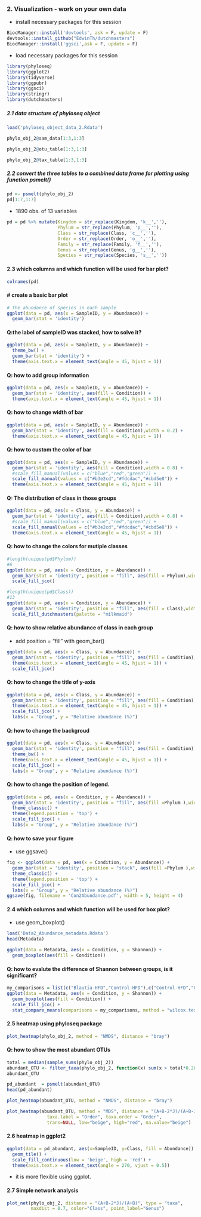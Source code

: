 ### 2. Visualization - work on your own data
- install necessary packages for this session

```r
BiocManager::install('devtools', ask = F, update = F)
devtools::install_github("EdwinTh/dutchmasters")
BiocManager::install('ggsci',ask = F, update = F)
```

- load necessary packages for this session

```r
library(phyloseq)
library(ggplot2)
library(tidyverse)
library(ggpubr)
library(ggsci)
library(stringr)
library(dutchmasters)
```

##### 2.1 data structure of phyloseq object

```r
load('phyloseq_object_data_2.Rdata')
```

```r
phylo_obj_2@sam_data[1:3,1:3]
```

```r
phylo_obj_2@otu_table[1:3,1:3]
```

```r
phylo_obj_2@tax_table[1:3,1:3]
```

##### 2.2 convert the three tables to a combined data frame for plotting using function psmelt()

```r
pd <- psmelt(phylo_obj_2)
pd[1:7,1:7]
```
- 1890 obs. of 13 variables

```r
pd = pd %>% mutate(Kingdom = str_replace(Kingdom, 'k__',''),
                   Phylum = str_replace(Phylum, 'p__',''),
                   Class = str_replace(Class, 'c__',''),
                   Order = str_replace(Order, 'o__',''),
                   Family = str_replace(Family, 'f__',''),
                   Genus = str_replace(Genus, 'g__',''),
                   Species = str_replace(Species, 's__',''))
```

#### 2.3 which columns and which function will be used for bar plot?

```r
colnames(pd)
```

#### # create a basic bar plot

```r
# The abundance of species in each sample
ggplot(data = pd, aes(x = SampleID, y = Abundance)) + 
  geom_bar(stat = 'identity')
```

#### Q:the label of sampleID was stacked, how to solve it?

```r
ggplot(data = pd, aes(x = SampleID, y = Abundance)) + 
  theme_bw() +
  geom_bar(stat = 'identity') + 
  theme(axis.text.x = element_text(angle = 45, hjust = 1))
```

#### Q: how to add group information

```r
ggplot(data = pd, aes(x = SampleID, y = Abundance)) + 
  geom_bar(stat = 'identity', aes(fill = Condition)) + 
  theme(axis.text.x = element_text(angle = 45, hjust = 1))
```

#### Q: how to change width of bar

```r
ggplot(data = pd, aes(x = SampleID, y = Abundance)) + 
  geom_bar(stat = 'identity', aes(fill = Condition),width = 0.2) + 
  theme(axis.text.x = element_text(angle = 45, hjust = 1))
```

#### Q: how to custom the color of bar

```r
ggplot(data = pd, aes(x = SampleID, y = Abundance)) + 
  geom_bar(stat = 'identity', aes(fill = Condition),width = 0.8) + 
  #scale_fill_manual(values = c("blue","red","green")) +
  scale_fill_manual(values = c("#b3e2cd","#fdcdac","#cbd5e8")) +
  theme(axis.text.x = element_text(angle = 45, hjust = 1))
```

#### Q: The distribution of class in those groups

```r
ggplot(data = pd, aes(x = Class, y = Abundance)) + 
  geom_bar(stat = 'identity', aes(fill = Condition),width = 0.8) + 
  #scale_fill_manual(values = c("blue","red","green")) +
  scale_fill_manual(values = c("#b3e2cd","#fdcdac","#cbd5e8")) +
  theme(axis.text.x = element_text(angle = 45, hjust = 1))
```

#### Q: how to change the colors for mutiple classes

```r
#length(unique(pd$Phylum))
#6
ggplot(data = pd, aes(x = Condition, y = Abundance)) + 
  geom_bar(stat = 'identity', position = "fill", aes(fill = Phylum),width = 0.8) + 
  scale_fill_jco()
```


```r
#length(unique(pd$Class))
#13
ggplot(data = pd, aes(x = Condition, y = Abundance)) + 
  geom_bar(stat = 'identity', position = "fill", aes(fill = Class),width = 0.8) + 
  scale_fill_dutchmasters(palette = "milkmaid")
```

#### Q: how to show relative abundance of class in each group
- add position = "fill" with geom_bar()
```r
ggplot(data = pd, aes(x = Class, y = Abundance)) + 
  geom_bar(stat = 'identity', position = "fill", aes(fill = Condition),width = 0.8) + 
  theme(axis.text.x = element_text(angle = 45, hjust = 1)) +
  scale_fill_jco()
```

#### Q: how to change the title of y-axis

```r
ggplot(data = pd, aes(x = Class, y = Abundance)) + 
  geom_bar(stat = 'identity', position = "fill", aes(fill = Condition),width = 0.8) + 
  theme(axis.text.x = element_text(angle = 45, hjust = 1)) +
  scale_fill_jco() +
  labs(x = "Group", y = "Relative abundance (%)")
```

#### Q: how to change the backgroud

```r
ggplot(data = pd, aes(x = Class, y = Abundance)) + 
  geom_bar(stat = 'identity', position = "fill", aes(fill = Condition),width = 0.8) + 
  theme_bw() + 
  theme(axis.text.x = element_text(angle = 45, hjust = 1)) +
  scale_fill_jco() +
  labs(x = "Group", y = "Relative abundance (%)")
```

#### Q: how to change the position of legend.

```r
ggplot(data = pd, aes(x = Condition, y = Abundance)) + 
  geom_bar(stat = 'identity', position = "fill", aes(fill =Phylum ),width = 0.8) + 
  theme_classic() +
  theme(legend.position = 'top') +
  scale_fill_jco() +
  labs(x = "Group", y = "Relative abundance (%)")
```

#### Q: how to save your figure
- use ggsave()
```r
fig <- ggplot(data = pd, aes(x = Condition, y = Abundance)) + 
  geom_bar(stat = 'identity', position = "stack", aes(fill =Phylum ),width = 0.8) + 
  theme_classic() +
  theme(legend.position = 'top') +
  scale_fill_jco() +
  labs(x = "Group", y = "Relative abundance (%)")
ggsave(fig, filename = 'Con2Abundance.pdf', width = 5, height = 4)
```

#### 2.4 which columns and which function will be used for box plot?
- use geom_boxplot()
```r
load('Data2_Abundance_metadata.Rdata')
head(Metadata)
```


```r
ggplot(data = Metadata, aes(x = Condition, y = Shannon)) + 
  geom_boxplot(aes(fill = Condition))
```

#### Q: how to evalute the difference of Shannon between groups, is it significant?

```r
my_comparisons = list(c("Blautia-HFD","Control-HFD"),c("Control-HFD","Control-Chow",""))
ggplot(data = Metadata, aes(x = Condition, y = Shannon)) + 
  geom_boxplot(aes(fill = Condition)) +
  scale_fill_jco() +
  stat_compare_means(comparisons = my_comparisons, method = "wilcox.test",aes(as_label(..p.format..))) # ..p.signif..
```


#### 2.5 heatmap using phyloseq package

```r
plot_heatmap(phylo_obj_2, method = "NMDS", distance = "bray")
```

#### Q: how to show the most abundant OTUs

```r
total = median(sample_sums(phylo_obj_2))
abundant_OTU <- filter_taxa(phylo_obj_2, function(x) sum(x > total*0.20) > 0, TRUE)
abundant_OTU
```

```r
pd_abundant  = psmelt(abundant_OTU)
head(pd_abundant)
```

```r
plot_heatmap(abundant_OTU, method = "NMDS", distance = "bray")
```


```r
plot_heatmap(abundant_OTU, method = "MDS", distance = "(A+B-2*J)/(A+B-J)", 
               taxa.label = "Order", taxa.order = "Order", 
               trans=NULL, low="beige", high="red", na.value="beige")
```


#### 2.6 heatmap in ggplot2

```r
ggplot(data = pd_abundant, aes(x=SampleID, y=Class, fill = Abundance)) +
  geom_tile() +
  scale_fill_continuous(low = 'beige', high = 'red') + 
  theme(axis.text.x = element_text(angle = 270, vjust = 0.5))
```

- it is more flexible using ggplot.

#### 2.7 Simple network analysis

```r
plot_net(phylo_obj_2, distance = "(A+B-2*J)/(A+B)", type = "taxa",
         maxdist = 0.7, color="Class", point_label="Genus")
```




